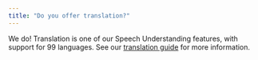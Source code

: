 ```yaml
---
title: "Do you offer translation?"
---
```


We do! Translation is one of our Speech Understanding features, with support for 99 languages. See our [translation guide](/docs/guides/translate_transcripts) for more information.
